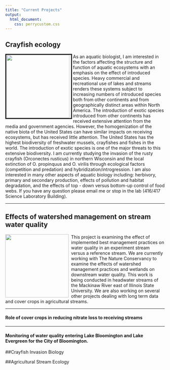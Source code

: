```yaml
---
title: "Current Projects"
output:
  html_document:
    css: perrycustom.css
---
```


 
## Crayfish ecology
<img align="left" img src="images/crayfishwlperry.jpg" height="200px" width="200px" border="3" style="PADDING-RIGHT: 5px" />  As an aquatic biologist, I am interested in the factors affecting the structure and function of aquatic ecosystems with an emphasis on the effect of introduced species. Heavy commercial and recreational use of lakes and streams renders these systems subject to increasing numbers of introduced species both from other continents and from geographically distinct areas within North America. The introduction of exotic species introduced from other continents has received extensive attention from the media and government agencies. However, the homogenization of the native biota of the United States can have similar impacts on receiving ecosystems, but has received little attention. The United States has the highest biodiversity of freshwater mussels, crayfishes and fishes in the world. The introduction of exotic species is one of the major threats to this extensive biodiversity. I am currently studying the invasion of the rusty crayfish (Orconectes rusticus) in northern Wisconsin and the local extinction of O. propinquus and O. virilis through ecological factors (competition and predation) and hybridization/introgression. I am also interested in many other aspects of aquatic biology including: herbivory, primary and secondary production, effects of pollution and habitat degradation, and the effects of top - down versus bottom-up control of food webs. If you have any question please email me or stop in the lab (416/417 Science Laboratory Building).

-------------


## Effects of watershed management on stream water quality
<img align="left" img src="images/cowstream.jpg" height="200px" width="200px" style="PADDING-RIGHT: 5px" />This project is examining the effect of implemented best management practices on water quality in an experiment stream versus a reference stream.  We are currently working with The Nature Conservancy to examine the effects of watershed management practices and wetlands on downstream water quality. This work is being conducted in headwater streams of the Mackinaw River east of Illinois State University. We are also working on several other projects dealing with long term data and cover crops in agricultural streams.


------


#### Role of cover crops in reducing nitrate loss to receiving streams


--------

#### Monitoring of water quality entering Lake Bloomington and Lake Evergreen for the City of Bloomington.



##Crayfish Invasion Biology



##Agricultural Stream Ecology



